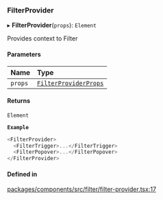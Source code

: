 ### FilterProvider

▸ **FilterProvider**(`props`): `Element`

Provides context to Filter

#### Parameters

| Name    | Type                                                       |
| :------ | :--------------------------------------------------------- |
| `props` | [`FilterProviderProps`](interfaces/FilterProviderProps.md) |

#### Returns

`Element`

**`Example`**

```ts
<FilterProvider>
  <FilterTrigger>...</FilterTrigger>
  <FilterPopover>...</FilterPopover>
</FilterProvider>
```

#### Defined in

[packages/components/src/filter/filter-provider.tsx:17](https://github.com/vtex/shoreline/blob/9b5214c2f/packages/components/src/filter/filter-provider.tsx#L17)
